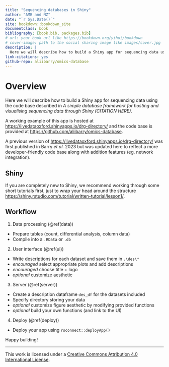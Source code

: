 ```yaml
--- 
title: "Sequencing databases in Shiny"
author: "AMB and NZ"
date: "`r Sys.Date()`"
site: bookdown::bookdown_site
documentclass: book
bibliography: [book.bib, packages.bib]
# url: your book url like https://bookdown.org/yihui/bookdown
# cover-image: path to the social sharing image like images/cover.jpg
description: |
  Here we will describe how to build a Shiny app for sequencing data using the code base described in _CITE PAPER HERE_.
link-citations: yes
github-repo: aliibarry/omics-database
---
```


# Overview

Here we will describe how to build a Shiny app for sequencing data using the code base described in _A simple database framework for hosting and visualising sequencing data through Shiny_ *(CITATION HERE)*.

A working example of this app is hosted at <https://livedataoxford.shinyapps.io/drg-directory/> and the code base is provided at <https://github.com/aliibarry/omics-database>.

A previous version of <https://livedataoxford.shinyapps.io/drg-directory/> was first published in Barry _et al._ 2023 but was updated here to reflect a more developer-friendly code base along with addition features (eg. network integration). 

## Shiny

If you are completely new to Shiny, we recommend working through some short tutorials first, just to wrap your head around the structure <https://shiny.rstudio.com/tutorial/written-tutorial/lesson1/>.

## Workflow
1. Data processing (\@ref(data))
* Prepare tables (count, differential analysis, column data)
* Compile into a `.RData` or `.db`
2. User interface (\@ref(ui))
* Write descriptions for each dataset and save them in `.\des\*`
* _encouraged_ select appropriate plots and add descriptions
* _encouraged_ choose title + logo
* _optional_ customize aesthetic
3. Server (\@ref(server))
* Create a description dataframe `des_df` for the datasets included
* Specify directory storing your data
* _optional_ customize figure aesthetic by modifying provided functions
* _optional_ build your own functions (and link to the UI)
4. Deploy (\@ref(deploy))
* Deploy your app using `rsconnect::deployApp()`

Happy building!
  

---


This work is licensed under a <a rel="license" href="http://creativecommons.org/licenses/by/4.0/">Creative Commons Attribution 4.0 International License</a>.


<!-- Each **bookdown** chapter is an .Rmd file, and each .Rmd file can contain one (and only one) chapter. A chapter *must* start with a first-level heading: `# A good chapter`, and can contain one (and only one) first-level heading. -->

<!-- Use second-level and higher headings within chapters like: `## A short section` or `### An even shorter section`. -->

<!-- The `index.Rmd` file is required, and is also your first book chapter. It will be the homepage when you render the book. -->

<!-- ## Render book -->

<!-- You can render the HTML version of this example book without changing anything: -->

<!-- 1. Find the **Build** pane in the RStudio IDE, and -->

<!-- 1. Click on **Build Book**, then select your output format, or select "All formats" if you'd like to use multiple formats from the same book source files. -->

<!-- Or build the book from the R console: -->

<!-- ```{r, eval=FALSE} -->
<!-- bookdown::render_book() -->
<!-- ``` -->

<!-- To render this example to PDF as a `bookdown::pdf_book`, you'll need to install XeLaTeX. You are recommended to install TinyTeX (which includes XeLaTeX): <https://yihui.org/tinytex/>. -->

<!-- ## Preview book -->

<!-- As you work, you may start a local server to live preview this HTML book. This preview will update as you edit the book when you save individual .Rmd files. You can start the server in a work session by using the RStudio add-in "Preview book", or from the R console: -->

<!-- ```{r eval=FALSE} -->
<!-- bookdown::serve_book() -->
<!-- ``` -->


<!-- ```{r include=FALSE} -->
<!-- # automatically create a bib database for R packages -->
<!-- knitr::write_bib(c( -->
<!--   .packages(), 'bookdown', 'knitr', 'rmarkdown' -->
<!-- ), 'packages.bib') -->
<!-- ``` -->
